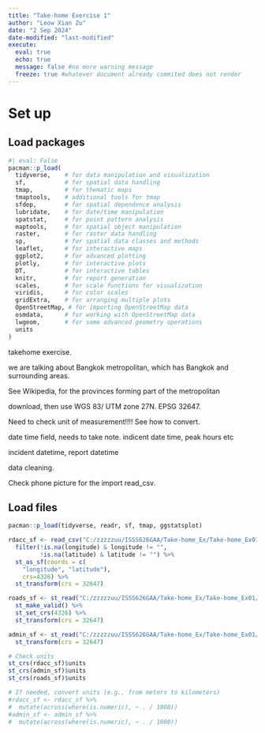 ```yaml
---
title: "Take-home Exercise 1"
author: "Leow Xian Zu"
date: "2 Sep 2024"
date-modified: "last-modified"
execute:
  eval: true
  echo: true 
  message: false #no more warning message
  freeze: true #whatever document already commited does not render
---
```


# Set up

## Load packages

```r
#| eval: False
pacman::p_load(
  tidyverse,    # for data manipulation and visualization
  sf,           # for spatial data handling
  tmap,         # for thematic maps
  tmaptools,    # additional tools for tmap
  sfdep,        # for spatial dependence analysis
  lubridate,    # for date/time manipulation
  spatstat,     # for point pattern analysis
  maptools,     # for spatial object manipulation
  raster,       # for raster data handling
  sp,           # for spatial data classes and methods
  leaflet,      # for interactive maps
  ggplot2,      # for advanced plotting
  plotly,       # for interactive plots
  DT,           # for interactive tables
  knitr,        # for report generation
  scales,       # for scale functions for visualization
  viridis,      # for color scales
  gridExtra,    # for arranging multiple plots
  OpenStreetMap, # for importing OpenStreetMap data
  osmdata,      # for working with OpenStreetMap data
  lwgeom,       # for some advanced geometry operations
  units
)
```

takehome exercise.

we are talking about Bangkok metropolitan, which has Bangkok and surrounding areas.

See Wikipedia, for the provinces forming part of the metropolitan

download, then use WGS 83/ UTM zone 27N. EPSG 32647.

Need to check unit of measurement!!!! See how to convert.

date time field, needs to take note. indicent date time, peak hours etc

incident datetime, report datetime

data cleaning.

Check phone picture for the import read_csv.

## Load files

```r
pacman::p_load(tidyverse, readr, sf, tmap, ggstatsplot)

rdacc_sf <- read_csv("C:/zzzzzuu/ISSS626GAA/Take-home_Ex/Take-home_Ex01/data/thai_road_accident_2019_2022.csv") %>%
  filter(!is.na(longitude) & longitude != "",
         !is.na(latitude) & latitude != "") %>%
  st_as_sf(coords = c(
    "longitude", "latitude"),
    crs=4326) %>%
  st_transform(crs = 32647)

roads_sf <- st_read("C:/zzzzzuu/ISSS626GAA/Take-home_Ex/Take-home_Ex01/data/hotosm_tha_roads_lines_shp.shp") %>%
  st_make_valid() %>%
  st_set_crs(4326) %>%
  st_transform(crs = 32647)
```

```r
admin_sf <- st_read("C:/zzzzzuu/ISSS626GAA/Take-home_Ex/Take-home_Ex01/data/tha_admbndp_admALL_rtsd_itos_20220121.shp") %>%
  st_transform(crs = 32647)
```

```r
# Check units
st_crs(rdacc_sf)$units
st_crs(admin_sf)$units
st_crs(roads_sf)$units

# If needed, convert units (e.g., from meters to kilometers)
#rdacc_sf <- rdacc_sf %>%
#  mutate(across(where(is.numeric), ~ . / 1000))
#admin_sf <- admin_sf %>%
#  mutate(across(where(is.numeric), ~ . / 1000))
```
